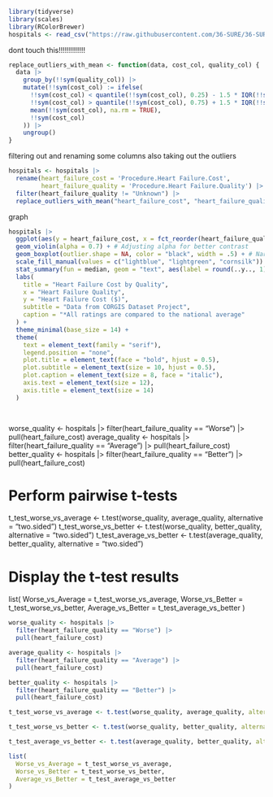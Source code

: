 
```r
library(tidyverse)
library(scales)
library(RColorBrewer)
hospitals <- read_csv("https://raw.githubusercontent.com/36-SURE/36-SURE.github.io/main/data/hospitals.csv")
```
dont touch this!!!!!!!!!!!!!
```r
replace_outliers_with_mean <- function(data, cost_col, quality_col) {
  data |> 
    group_by(!!sym(quality_col)) |> 
    mutate(!!sym(cost_col) := ifelse(
      !!sym(cost_col) < quantile(!!sym(cost_col), 0.25) - 1.5 * IQR(!!sym(cost_col)) |
      !!sym(cost_col) > quantile(!!sym(cost_col), 0.75) + 1.5 * IQR(!!sym(cost_col)),
      mean(!!sym(cost_col), na.rm = TRUE),
      !!sym(cost_col)
    )) |> 
    ungroup()
}


```



filtering out and renaming some columns also taking out the outliers
```r
hospitals <- hospitals |> 
  rename(heart_failure_cost = 'Procedure.Heart Failure.Cost',
         heart_failure_quality = 'Procedure.Heart Failure.Quality') |> 
  filter(heart_failure_quality != "Unknown") |> 
  replace_outliers_with_mean("heart_failure_cost", "heart_failure_quality")
```


graph
```r
hospitals |> 
  ggplot(aes(y = heart_failure_cost, x = fct_reorder(heart_failure_quality, heart_failure_cost, .fun = median), fill = heart_failure_quality)) +
  geom_violin(alpha = 0.7) + # Adjusting alpha for better contrast
  geom_boxplot(outlier.shape = NA, color = "black", width = .5) + # Narrowing boxplot width for better distinction
  scale_fill_manual(values = c("lightblue", "lightgreen", "cornsilk")) + 
  stat_summary(fun = median, geom = "text", aes(label = round(..y.., 1)), color = "black", vjust = -0.5) +
  labs(
    title = "Heart Failure Cost by Quality",
    x = "Heart Failure Quality",
    y = "Heart Failure Cost ($)",
    subtitle = "Data from CORGIS Dataset Project",
    caption = "*All ratings are compared to the national average"
  ) +
  theme_minimal(base_size = 14) +
  theme(
    text = element_text(family = "serif"),
    legend.position = "none",
    plot.title = element_text(face = "bold", hjust = 0.5),
    plot.subtitle = element_text(size = 10, hjust = 0.5),
    plot.caption = element_text(size = 8, face = "italic"),
    axis.text = element_text(size = 12),
    axis.title = element_text(size = 14)
  )

  
```
worse_quality <- hospitals |> filter(heart_failure_quality == "Worse") |> pull(heart_failure_cost)
average_quality <- hospitals |> filter(heart_failure_quality == "Average") |> pull(heart_failure_cost)
better_quality <- hospitals |> filter(heart_failure_quality == "Better") |> pull(heart_failure_cost)

# Perform pairwise t-tests
t_test_worse_vs_average <- t.test(worse_quality, average_quality, alternative = "two.sided")
t_test_worse_vs_better <- t.test(worse_quality, better_quality, alternative = "two.sided")
t_test_average_vs_better <- t.test(average_quality, better_quality, alternative = "two.sided")

# Display the t-test results
list(
  Worse_vs_Average = t_test_worse_vs_average,
  Worse_vs_Better = t_test_worse_vs_better,
  Average_vs_Better = t_test_average_vs_better
)
```r
worse_quality <- hospitals |> 
  filter(heart_failure_quality == "Worse") |> 
  pull(heart_failure_cost)

average_quality <- hospitals |> 
  filter(heart_failure_quality == "Average") |> 
  pull(heart_failure_cost)

better_quality <- hospitals |> 
  filter(heart_failure_quality == "Better") |> 
  pull(heart_failure_cost)

t_test_worse_vs_average <- t.test(worse_quality, average_quality, alternative = "two.sided")

t_test_worse_vs_better <- t.test(worse_quality, better_quality, alternative = "two.sided")

t_test_average_vs_better <- t.test(average_quality, better_quality, alternative = "two.sided")

list(
  Worse_vs_Average = t_test_worse_vs_average,
  Worse_vs_Better = t_test_worse_vs_better,
  Average_vs_Better = t_test_average_vs_better
)
```

